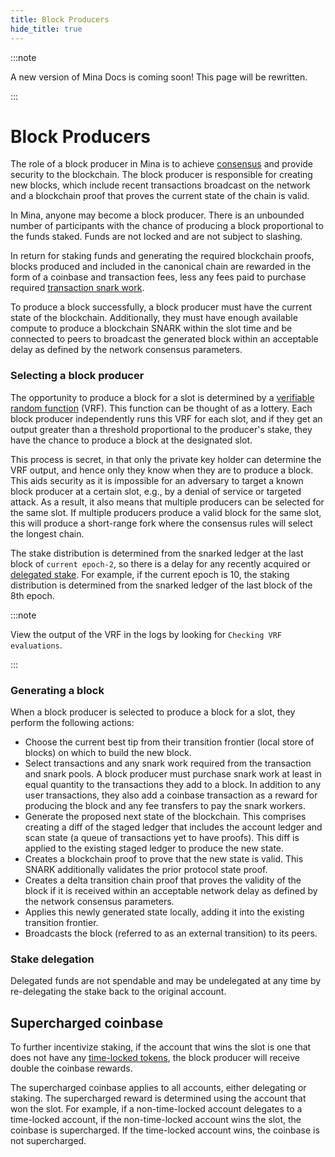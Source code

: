 ```yaml
---
title: Block Producers
hide_title: true
---
```


:::note

A new version of Mina Docs is coming soon! This page will be rewritten.

:::

# Block Producers

The role of a block producer in Mina is to achieve [consensus](../about-mina/consensus) and provide security to the blockchain. The block producer is responsible for creating new blocks, which include recent transactions broadcast on the network and a blockchain proof that proves the current state of the chain is valid.

In Mina, anyone may become a block producer. There is an unbounded number of participants with the chance of producing a block proportional to the funds staked. Funds are not locked and are not subject to slashing.

In return for staking funds and generating the required blockchain proofs, blocks produced and included in the canonical chain are rewarded in the form of a coinbase and transaction fees, less any fees paid to purchase required [transaction snark work](./snark-workers).

To produce a block successfully, a block producer must have the current state of the blockchain. Additionally, they must have enough available compute to produce a blockchain SNARK within the slot time and be connected to peers to broadcast the generated block within an acceptable delay as defined by the network consensus parameters.

### Selecting a block producer

The opportunity to produce a block for a slot is determined by a [verifiable random function](../glossary#vrf) (VRF). This function can be thought of as a lottery. Each block producer independently runs this VRF for each slot, and if they get an output greater than a threshold proportional to the producer's stake, they have the chance to produce a block at the designated slot.

This process is secret, in that only the private key holder can determine the VRF output, and hence only they know when they are to produce a block. This aids security as it is impossible for an adversary to target a known block producer at a certain slot, e.g., by a denial of service or targeted attack. As a result, it also means that multiple producers can be selected for the same slot. If multiple producers produce a valid block for the same slot, this will produce a short-range fork where the consensus rules will select the longest chain.

The stake distribution is determined from the snarked ledger at the last block of `current epoch-2`, so there is a delay for any recently acquired or [delegated stake](#stake-delegation). For example, if the current epoch is 10, the staking distribution is determined from the snarked ledger of the last block of the 8th epoch.

:::note

View the output of the VRF in the logs by looking for `Checking VRF evaluations`.

:::

### Generating a block

When a block producer is selected to produce a block for a slot, they perform the following actions:

* Choose the current best tip from their transition frontier (local store of blocks) on which to build the new block.
* Select transactions and any snark work required from the transaction and snark pools. A block producer must purchase snark work at least in equal quantity to the transactions they add to a block. In addition to any user transactions, they also add a coinbase transaction as a reward for producing the block and any fee transfers to pay the snark workers.
* Generate the proposed next state of the blockchain. This comprises creating a diff of the staged ledger that includes the account ledger and scan state (a queue of transactions yet to have proofs). This diff is applied to the existing staged ledger to produce the new state.
* Creates a blockchain proof to prove that the new state is valid. This SNARK additionally validates the prior protocol state proof.
* Creates a delta transition chain proof that proves the validity of the block if it is received within an acceptable network delay as defined by the network consensus parameters.
* Applies this newly generated state locally, adding it into the existing transition frontier.
* Broadcasts the block (referred to as an external transition) to its peers.

### Stake delegation

Delegated funds are not spendable and may be undelegated at any time by re-delegating the stake back to the original account.

## Supercharged coinbase

To further incentivize staking, if the account that wins the slot is one that does not have any [time-locked tokens](./time-locked-accounts), the block producer will receive double the coinbase rewards.

The supercharged coinbase applies to all accounts, either delegating or staking. The supercharged reward is determined using the account that won the slot. For example, if a non-time-locked account delegates to a time-locked account, if the non-time-locked account wins the slot, the coinbase is supercharged. If the time-locked account wins, the coinbase is not supercharged.
